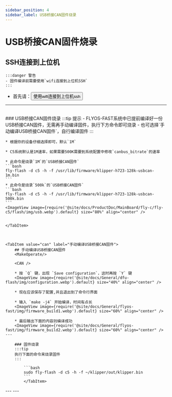 ```yaml
---
sidebar_position: 4
sidebar_label: USB桥接CAN固件烧录
---
```




# USB桥接CAN固件烧录

## SSH连接到上位机

    :::danger 警告
    - 固件编译前需要使用`wifi连接到上位机SSH`
    :::

 * 首先请：<Button variant="contained" disableElevation component="a" rel="noopener" href="/docs/ProductDoc/MainBoard/fly-c/fly-c5/ssh#使用wifi连接到上位机ssh">使用wifi连接到上位机ssh</Button>  
 ---
 <br/>

<Tabs>
    <TabItem value="usb" label="USB桥接CAN固件烧录" default>
    ### USB桥接CAN固件烧录
    :::tip 提示
    - FLYOS-FAST系统中已提前编译好一份USB桥接CAN固件，无需再手动编译固件，执行下方命令即可烧录
    - 也可选择`手动编译USB桥接CAN固件`，自行编译固件
    :::

    * 根据你的设备仔细选择即可，默认`1M`

    * C5系统默认是1M速率，如果需要500K需要到系统配置中修改`canbus_bitrate`的速率

    * 此命令是烧录`1M`的`USB桥接CAN固件`
    ```bash
    fly-flash -d c5 -h -f /usr/lib/firmware/klipper-h723-128k-usbcan-1m.bin
    ```
    * 此命令是烧录`500k`的`USB桥接CAN固件`
    ```bash
    fly-flash -d c5 -h -f /usr/lib/firmware/klipper-h723-128k-usbcan-500k.bin
    ```
    <ImageView image={require('@site/docs/ProductDoc/MainBoard/fly-c/fly-c5/flash/img/usb.webp').default} size="80%" align="center" />


    </TabItem>



    <TabItem value="can" label="手动编译USB桥接CAN固件">
        ## 手动编译USB桥接CAN固件
        <MakeOperate/>
    
        <CAN />
    
        * 按 `Q` 键，出现 `Save configuration`，这时再按 `Y` 键
        <ImageView image={require('@site/docs/General/dfu-flash/img/configuration.webp').default} size="40%" align="center" />
    
        * 现在应该保存了配置,并且退出到了命令行界面
    
        * 输入 `make -j4` 开始编译，时间有点长
        <ImageView image={require('@site/docs/General/flyos-fast/img/firmware_build1.webp').default} size="60%" align="center" />
    
        * 最后输出下面的内容则编译成功
        <ImageView image={require('@site/docs/General/flyos-fast/img/firmware_build2.webp').default} size="60%" align="center" />
    ---

        ### 固件烧录
        :::tip
        执行下面的命令来烧录固件
        :::
        
            ```bash
            sudo fly-flash -d c5 -h -f ~/klipper/out/klipper.bin
            ```
            </TabItem>
</Tabs>
---

<GetCanbusUUID />
---